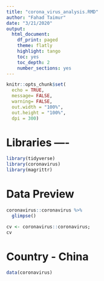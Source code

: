 ```yaml
---
title: "corona_virus_analysis.RMD"
author: "Fahad Taimur"
date: "3/21/2020"
output: 
  html_document:
    df_print: paged
    theme: flatly
    highlight: tango
    toc: yes
    toc_depth: 2
    number_sections: yes
---
```


```r
knitr::opts_chunk$set(
  echo = TRUE, 
  message= FALSE, 
  warning= FALSE,
  out.width = "100%",
  out.height = "100%",
  dpi = 300)
```

# Libraries ----
```r
library(tidyverse)
library(coronavirus)
library(magrittr)
```

# Data Preview
```r
coronavirus::coronavirus %>%
  glimpse()

cv <- coronavirus::coronavirus;
cv 
```

# Country - China
```r
data(coronavirus)


```

#
```r

```

#
```r

```

#
```r

```

#
```r

```

